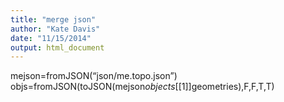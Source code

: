 ```yaml
---
title: "merge json"
author: "Kate Davis"
date: "11/15/2014"
output: html_document
---
```

mejson=fromJSON("json/me.topo.json")
objs=fromJSON(toJSON(mejson$objects[[1]]$geometries),F,F,T,T)

